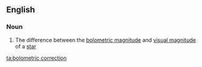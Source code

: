 ==English==

===Noun===
{{en-noun|head=[[bolometric]] [[correction]]}}

# {{label|en|astronomy}} The difference between the [[bolometric magnitude]] and [[visual magnitude]] of a [[star]]

[[ta:bolometric correction]]